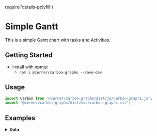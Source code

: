require('details-polyfill')

# Simple Gantt
This is a simple Gantt chart with tasks and Activities.

## Getting Started

- Install with [npmjs](https://www.npmjs.com):
  - `npm i @cerner/carbon-graphs --save-dev`

## Usage
```js
import Carbon from '@cerner/carbon-graphs/dist/js/carbon-graphs.js';
import '@cerner/carbon-graphs/dist/css/carbon-graphs.css';
```

## Examples
<GanttChart />

<details>
<summary style={{fontSize: 24 }}>
<b>Data</b>
</summary>

### Graph Config object
<GraphConfig />

#### Task Dataset 1
<TaskDataObject1 />

#### Task Dataset 2
<TaskDataObject2 />

#### Task Dataset 3
<TaskDataObject3 />

#### Task Dataset 4
<TaskDataObject4 />

#### Activity Dataset 1
<ActivityDataObject1 />

#### Activity Dataset 2
<ActivityDataObject2 />

#### Activity Dataset 3
<ActivityDataObject3 />

#### Activity Dataset 4
<ActivityDataObject4 />

### Load Track
<LoadTracks />
</details>
